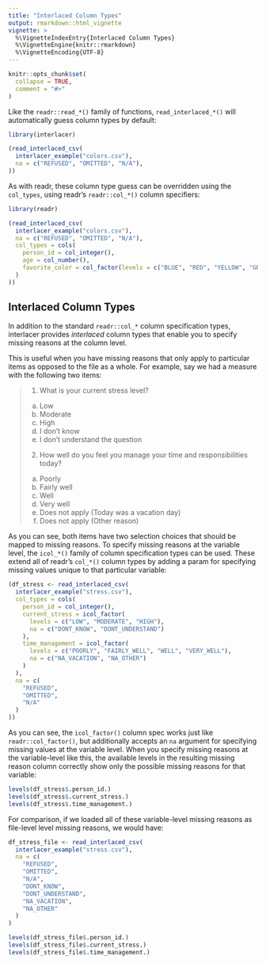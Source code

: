 ```yaml
---
title: "Interlaced Column Types"
output: rmarkdown::html_vignette
vignette: >
  %\VignetteIndexEntry{Interlaced Column Types}
  %\VignetteEngine{knitr::rmarkdown}
  %\VignetteEncoding{UTF-8}
---
```


```r
knitr::opts_chunk$set(
  collapse = TRUE,
  comment = "#>"
)
```

Like the `readr::read_*()` family of functions, `read_interlaced_*()` will
automatically guess column types by default:

```r
library(interlacer)

(read_interlaced_csv(
  interlacer_example("colors.csv"),
  na = c("REFUSED", "OMITTED", "N/A"),
))
```

As with readr, these column type guess can be overridden using the `col_types`,
using readr's `readr::col_*()` column specifiers:

```r
library(readr)

(read_interlaced_csv(
  interlacer_example("colors.csv"),
  na = c("REFUSED", "OMITTED", "N/A"),
  col_types = cols(
    person_id = col_integer(),
    age = col_number(),
    favorite_color = col_factor(levels = c("BLUE", "RED", "YELLOW", "GREEN"))
  )
))
```

## Interlaced Column Types

In addition to the standard `readr::col_*` column specification types, 
interlacer provides *interlaced* column types that enable you to specify missing
reasons at the column level.

This is useful when you have missing reasons that only apply to particular items
as opposed to the file as a whole. For example, say we had a measure with the
following two items:

> 1. What is your current stress level?
> a. Low
> b. Moderate
> c. High
> d. I don't know
> e. I don't understand the question
> 
> 2. How well do you feel you manage your time and responsibilities today?
> a. Poorly
> b. Fairly well
> c. Well
> d. Very well
> e. Does not apply (Today was a vacation day)
> f. Does not apply (Other reason)

As you can see, both items have two selection choices that should be mapped to
missing reasons. To specify missing reasons at the variable level, the 
`icol_*()` family
of column specification types can be used. These extend all of readr's
`col_*()` column types by adding a param for specifying missing values unique
to that particular variable:

```r
(df_stress <- read_interlaced_csv(
  interlacer_example("stress.csv"),
  col_types = cols(
    person_id = col_integer(),
    current_stress = icol_factor(
      levels = c("LOW", "MODERATE", "HIGH"),
      na = c("DONT_KNOW", "DONT_UNDERSTAND")
    ),
    time_management = icol_factor(
      levels = c("POORLY", "FAIRLY_WELL", "WELL", "VERY_WELL"),
      na = c("NA_VACATION", "NA_OTHER")
    )
  ),
  na = c(
    "REFUSED",
    "OMITTED",
    "N/A"
  )
))

```

As you can see, the `icol_factor()` column spec works just like
`readr::col_factor()`, but additionally accepts an `na` argument for specifying
missing values at the variable level. When you specify missing
reasons at the variable-level like this, the available levels in the resulting
missing reason column correctly show only the possible missing reasons for
that variable:

```r
levels(df_stress$.person_id.)
levels(df_stress$.current_stress.)
levels(df_stress$.time_management.)
```

For comparison, if we loaded all of these variable-level missing reasons as
file-level level missing reasons, we would have:

```r
df_stress_file <- read_interlaced_csv(
  interlacer_example("stress.csv"),
  na = c(
    "REFUSED",
    "OMITTED",
    "N/A",
    "DONT_KNOW",
    "DONT_UNDERSTAND",
    "NA_VACATION",
    "NA_OTHER"
  )
)

levels(df_stress_file$.person_id.)
levels(df_stress_file$.current_stress.)
levels(df_stress_file$.time_management.)
```
